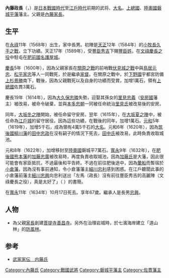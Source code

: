 {{no footnotes|time=2016-04-23T23:26:21+00:00}}
{{refimprove|time=2016-04-23T23:26:21+00:00}}
{{Infobox officeholder 
| name= 內藤政長
| image= Naitō Masanaga.jpg
| caption=

| order=[[磐城平藩|磐城平藩]]藩主
| term_start=1622年
| term_end=1634年
| predecessor= [[鳥居忠政|鳥居忠政]]
| successor= {{link-ja|內藤忠興|内藤忠興}}

| order1={{link-ja|佐貫藩|佐貫藩}}藩主
| term_start1=1780年
| term_end1=1792年
| predecessor1= {{small|新設}}
| successor1= {{link-ja|松平忠重|松平忠重}}

| birth_date=1568年<br>（[[永祿|永祿]]11年）
| birth_place= 
| death_date={{death date and age|1634|12|7|1568}}<br>（[[寬永|寬永]]11年10月17日）
| death_place= 
| module  = {{日本武士|child=yes
|時代= [[日本戰國時代|日本戰國時代]]—[[江戶時代|江戶時代]]前期
|幼名= 
|改名= 
|别名= 
|諡号= 
|神号= 
|戒名= 養譽堆安道山大居士
|洗禮名= 
|墓所= [[岩城|岩城]][[菅之澤|菅之澤]]的[[善昌寺|善昌寺]]→[[神奈川縣|神奈川縣]][[鎌倉市|鎌倉市]]的[[光明寺|光明寺]]
|朝廷官位= [[左馬助|左馬助]]
|幕府職位= 
|主君= [[德川家康|德川家康]]→[[德川秀忠|秀忠]]→[[德川家光|家光]]
|藩= [[上總國|上總國]]{{tsl|ja|佐貫藩}}主→[[陸奧國|陸奧國]][[磐城平藩|磐城平藩]]主
|氏族= [[內藤氏|內藤氏]]
|父= [[內藤家長|內藤家長]]
|母=[[松平忠長|松平忠長]]的女兒
|養父= 
|養母= 
|兄弟= 
|姐妹= 
|正室= [[三宅康貞|三宅康貞]]的女兒
|側室= 
|子= '''[[內藤忠興|忠興]]'''、[[內藤政次|政次]]、[[內藤政重|政重]]、[[內藤政晴|政晴]]
|女= [[蒲生鄉喜|蒲生鄉喜]]室、[[土方雄重|土方雄重]]正室、[[西尾嘉教|西尾嘉教]]正室（後來成為[[横山興知|横山興知]]正室）、[[平岡賴資|平岡賴資]]繼室、[[三宅康盛|三宅康盛]]正室、[[松平定房|松平定房]]正室、[[蒲生忠知|蒲生忠知]]正室、[[保科正之|保科正之]]正室、[[伊東祐豐|伊東祐豐]]室、[[上田信直|上田信直]]室、[[井上正勝|井上正勝]]室、[[加藤重次|加藤重次]]室等
|養子= 
|養女= 
 }}
}}
'''內藤政長'''（{{jpn|j=内藤 政長|kana=ないとう まさなが|rm=Naitō Masanaga}}，{{bd|1568年||1634年|12月7日|}}）是[[日本戰國時代|日本戰國時代]]至[[江戶時代|江戶時代]]前期的武将、[[大名_(稱謂)|大名]]。[[上總國|上總國]]{{tsl|ja|佐貫藩}}、[[陸奧國|陸奧國]][[磐城平藩|磐城平藩]]藩主。父親是[[內藤家長|內藤家長]]。

== 生平 ==
在[[永祿|永祿]]11年（1568年）出生，家中長男。初陣是[[天正_(日本)|天正]]12年（1584年）的[[小牧長久手之戰|小牧長久手之戰]]，立下功績。天正17年（1589年），受[[豐臣秀吉|豐臣秀吉]]下賜[[豐臣氏|豐臣姓]]。在[[文祿慶長之役|文祿慶長之役]]中駐屯在[[肥前國|肥前國]][[名護屋城|名護屋城]]。

[[慶長|慶長]]5年（1600年），因為父親家長在[[關原之戰|關原之戰]]的前哨戰[[伏見城之戰|伏見城之戰]]中與[[鳥居元忠|鳥居元忠]]、[[松平家忠|松平家忠]]等人一同戰死，於是繼承[[家督|家督]]。在關原之戰中，於[[下野國|下野國]]宇都宮防備[[上杉景勝|上杉景勝]]南下，戰後，因為父親戰死以及自身的功績而受賞，加增1萬石，領有[[上總國|上總國]]佐貫3萬石。

慶長19年（1614年），因為[[大久保忠隣|大久保忠隣]]失勢，迎娶其孫女的[[里見忠義|里見忠義]]（[[安房國|安房國]]{{tsl|ja|館山藩}}藩主）被改易，被命令破棄{{tsl|ja|館山城}}，並與[[本多忠朝|本多忠朝]]一同被任命統治[[里見氏|里見氏]]被改易後的安房。

同年，[[大坂冬之陣|大坂冬之陣]]開始，被任命留守安房。翌年（1615年），在[[大坂夏之陣|大坂夏之陣]]中，被任命為[[江戶城|江戶城]]的留守居役。因為這些功績，在戰後的同年，加增1萬石。[[元和_(後水尾天皇)|元和]]5年（1619年），加增5千石，成為領有4萬5千石的[[大名_(稱謂)|大名]]。元和6年（1620年），因為[[筑後國|筑後國]][[柳川藩|柳川藩]]的[[田中忠政|田中忠政]]在沒有嗣子的情況下死去，[[田中氏|田中氏]]被改易，此時負責收取城池。

元和8年（1622年），加增移封至[[陸奧國|陸奧國]]磐城平7萬石。[[寬永|寬永]]9年（1632年），在[[肥後國|肥後國]][[熊本藩|熊本藩]]的[[加藤忠廣|加藤忠廣]]被改易時，再度負責收取城池，因為[[加藤氏|加藤氏]]是大藩，因此很可能會有家臣抵抗，不過最後和平告終。不過在前往肥後途中，因為[[暈船|暈船]]而暫宿於[[小倉藩|小倉藩]]，因為沒有事前通知，令小倉藩藩主[[細川忠利|細川忠利]]感到困惑。在江戶聽聞此事的小倉藩前藩主[[細川忠興|細川忠興]]向忠利送出「左馬（政長）沒有前往豐臣秀吉的高麗陣（文祿慶長之役），真是太好了」（{{lang|ja|左馬は豊臣秀吉の高麗陣に遇わないで良かった}} ）的書簡。

在[[寬永|寬永]]11年（1634年）10月17日死去。享年67歲。繼承人是長男[[內藤忠興|忠興]]。

== 人物 ==
*為父親[[內藤家長|家長]]創建[[菩提寺|菩提寺]][[善昌寺|善昌寺]]。另外在治理岩城時，於七濱海岸建立「道山林」的[[防風林|防風林]]。

== 参考 ==
*[http://www2.harimaya.com/sengoku/html/naito_k.html 武家家伝＿内藤氏] {{Wayback|url=http://www2.harimaya.com/sengoku/html/naito_k.html |date=20200205041911 }}

{{佐貫藩主|內藤氏|第2代|1600年—1622年}}
{{磐城平藩主|內藤氏|初代|1622年—1634年}}
[[Category:內藤氏|Category:內藤氏]]
[[Category:戰國武將|Category:戰國武將]]
[[Category:磐城平藩主|Category:磐城平藩主]]
[[Category:佐貫藩主|Category:佐貫藩主]]